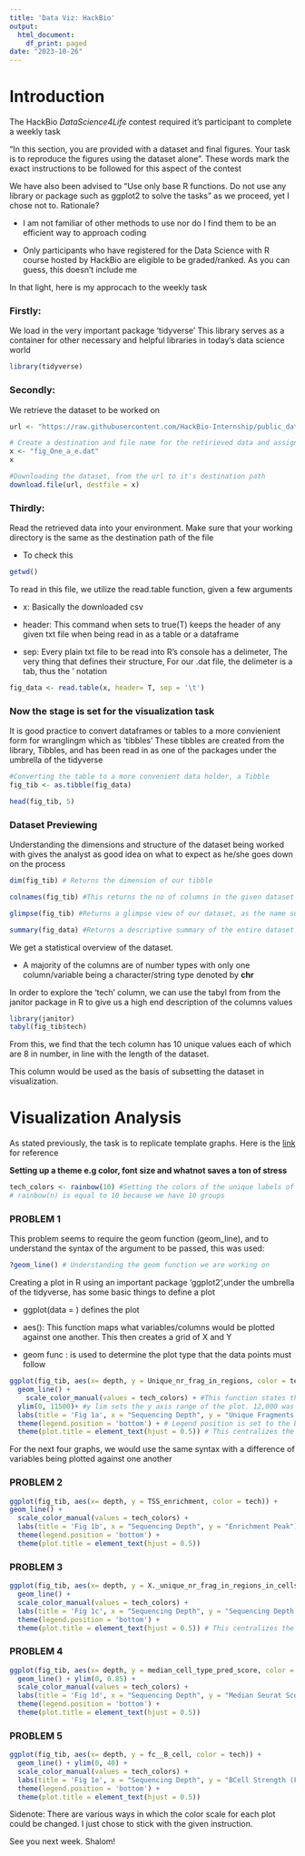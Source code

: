 ```yaml
---
title: 'Data Viz: HackBio'
output:
  html_document:
    df_print: paged
date: "2023-10-26"
---
```


# Introduction

The HackBio _DataScience4Life_ contest required it's participant to complete a weekly task

"In this section, you are provided with a dataset and final figures. Your task is to reproduce the figures using the dataset alone". These words mark the exact instructions to be followed for this aspect of the contest

We have also been advised to "Use only base R functions. Do not use any library or package such as ggplot2 to solve the tasks" as we proceed, yet I chose not to. Rationale?

* I am not familiar of other methods to use nor do I find them to be an efficient way to approach coding

* Only participants who have registered for the Data Science with R course hosted by HackBio are eligible to be graded/ranked. As you can guess, this doesn't include me

In that light, here is my approcach to the weekly task

### Firstly:
We load in the very important package 'tidyverse'
This library serves as a container for other necessary and helpful libraries in today's data science world

```r
library(tidyverse)
```

### Secondly:
We retrieve the dataset to be worked on

```r
url <- "https://raw.githubusercontent.com/HackBio-Internship/public_datasets/main/R/datasets/Contests/Viz/datasets/fig_One_a_e.dat"

# Create a destination and file name for the retirieved data and assign it to a variable x
x <- "fig_One_a_e.dat"
x

#Downloading the dataset, from the url to it's destination path 
download.file(url, destfile = x)
```

### Thirdly:

Read the retrieved data into your environment. Make sure that your working directory is the same as the destination path of the file

- To check this
```r
getwd()
```

To read in this file, we utilize the read.table function, given a few arguments

 - x: Basically the downloaded csv
 
 - header: This command when sets to true(T) keeps the header of any given txt file when being read in as a table or a dataframe
 
 - sep: Every plain txt file to be read into R's console has a delimeter, The very thing that defines their structure, For our .dat file, the delimeter is a tab, thus the '\t' notation
 
```r
fig_data <- read.table(x, header= T, sep = '\t')
```

### Now the stage is set for the visualization task

It is good practice to convert dataframes or tables to a more convienient form for wranglingm which as 'tibbles'
These tibbles are created from the library, Tibbles, and has been read in as one of the packages under the umbrella of the tidyverse

```r
#Converting the table to a more convenient data holder, a Tibble
fig_tib <- as.tibble(fig_data)

head(fig_tib, 5)
```

### Dataset Previewing
Understanding the dimensions and structure of the dataset being worked with gives the analyst as good idea on what to expect as he/she goes down on the process

```r
dim(fig_tib) # Returns the dimension of our tibble
```

```r
colnames(fig_tib) #This returns the no of columns in the given dataset
```
```r
glimpse(fig_tib) #Returns a glimpse view of our dataset, as the name suggests
```
```r
summary(fig_data) #Returns a descriptive summary of the entire dataset
```

We get a statistical overview of the dataset. 

- A majority of the  columns are of number types with only one column/variable being a character/string type denoted by **chr**

In order to explore the 'tech' column, we can use the tabyl from from the janitor package in R to give us a high end description of the columns values
```r
library(janitor)
tabyl(fig_tib$tech)
```
From this, we find that the tech column has 10 unique values each of which are 8 in number, in line with the length of the dataset.

This column would be used as the basis of subsetting the dataset in visualization.

# Visualization Analysis

As stated previously, the task is to replicate template graphs.
Here is the [link](https://github.com/HackBio-Internship/public_datasets/blob/main/R/datasets/Contests/Viz/figure1a-1f.pdf) for reference

**Setting up a theme e.g color, font size and whatnot saves a ton of stress**
```r
tech_colors <- rainbow(10) #Setting the colors of the unique labels of each group that are subjecting to the plot arguments
# rainbow(n) is equal to 10 because we have 10 groups
```

### PROBLEM 1
This problem seems to require the geom function (geom_line), and to understand the syntax of the argument to be passed, this was used:
```r
?geom_line() # Understanding the geom function we are working on
```
Creating a plot in R using an important package 'ggplot2',under the umbrella of the tidyverse, has some basic things to define a plot

- ggplot(data = ) defines the plot

- aes(): This function maps what variables/columns would be plotted against one another. This then creates a grid of X and Y

- geom func : is used to determine the plot type that the data points must follow

```r
ggplot(fig_tib, aes(x= depth, y = Unique_nr_frag_in_regions, color = tech)) +
  geom_line() +
    scale_color_manual(values = tech_colors) + #This function states that for each line, they would be representative of the tech_colors vector/list, assigned above
  ylim(0, 11500)+ #y lim sets the y axis range of the plot. 12,000 was the desired peak
  labs(title = 'Fig 1a', x = "Sequencing Depth", y = "Unique Fragments in Peaks") + #the labs function aids in labeling key aspects of any given plot
  theme(legend.position = 'bottom') + # Legend position is set to the bottom
  theme(plot.title = element_text(hjust = 0.5)) # This centralizes the plot title
```

For the next four graphs, we would use the same syntax with a difference of variables being plotted against one another

### PROBLEM 2
```r
ggplot(fig_tib, aes(x= depth, y = TSS_enrichment, color = tech)) +
geom_line() + 
  scale_color_manual(values = tech_colors) + 
  labs(title = 'Fig 1b', x = "Sequencing Depth", y = "Enrichment Peak") +
  theme(legend.position = 'bottom') +
  theme(plot.title = element_text(hjust = 0.5))
```

### PROBLEM 3

```r
ggplot(fig_tib, aes(x= depth, y = X._unique_nr_frag_in_regions_in_cells, color = tech)) +
  geom_line() +
  scale_color_manual(values = tech_colors) +
  labs(title = 'Fig 1c', x = "Sequencing Depth", y = "Sequencing Depth Efficiency") +
  theme(legend.position = 'bottom') +
  theme(plot.title = element_text(hjust = 0.5)) # This centralizes the plot title
```

### PROBLEM 4
```r
ggplot(fig_tib, aes(x= depth, y = median_cell_type_pred_score, color = tech)) +
  geom_line() + ylim(0, 0.85) +
  scale_color_manual(values = tech_colors) +
  labs(title = 'Fig 1d', x = "Sequencing Depth", y = "Median Seurat Score") +
  theme(legend.position = 'bottom') +
  theme(plot.title = element_text(hjust = 0.5))
```

### PROBLEM 5
```r
ggplot(fig_tib, aes(x= depth, y = fc__B_cell, color = tech)) +
  geom_line() + ylim(0, 40) +
  scale_color_manual(values = tech_colors) + 
  labs(title = 'Fig 1e', x = "Sequencing Depth", y = "BCell Strength (FC)") +
  theme(legend.position = 'bottom') +
  theme(plot.title = element_text(hjust = 0.5))
```

Sidenote: There are various ways in which the color scale for each plot could be changed. I just chose to stick with the given instruction.

See you next week. Shalom!


